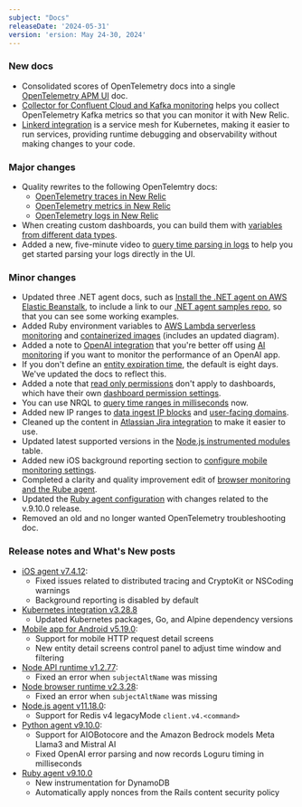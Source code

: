 ```yaml
---
subject: "Docs"
releaseDate: '2024-05-31'
version: 'ersion: May 24-30, 2024'
---
```


### New docs

* Consolidated scores of OpenTelemetry docs into a single [OpenTelemetry APM UI](/docs/more-integrations/open-source-telemetry-integrations/opentelemetry/best-practices/opentelemetry-apm-ui) doc.
* [Collector for Confluent Cloud and Kafka monitoring](/docs/more-integrations/open-source-telemetry-integrations/opentelemetry/get-started/collector-infra-monitoring/opentelemetry-collector-infra-kafka-confluentcloud-k8s) helps you collect OpenTelemetry Kafka metrics so that you can monitor it with New Relic.
* [Linkerd integration](/docs/infrastructure/host-integrations/host-integrations-list/linkerd-integration) is a service mesh for Kubernetes, making it easier to run services, providing runtime debugging and observability without making changes to your code.

### Major changes

* Quality rewrites to the following OpenTelemtry docs:
    * [OpenTelemetry traces in New Relic](/docs/more-integrations/open-source-telemetry-integrations/opentelemetry/best-practices/opentelemetry-best-practices-traces)
    * [OpenTelemetry metrics in New Relic](/docs/more-integrations/open-source-telemetry-integrations/opentelemetry/best-practices/opentelemetry-best-practices-metrics)
    * [OpenTelemetry logs in New Relic](/docs/more-integrations/open-source-telemetry-integrations/opentelemetry/best-practices/opentelemetry-best-practices-logs)
* When creating custom dashboards, you can build them with [variables from different data types](/docs/query-your-data/explore-query-data/dashboards/dashboard-template-variables/#from-data-types).
* Added a new, five-minute video to [query time parsing in logs](/docs/logs/ui-data/query-time-parsing) to help you get started parsing your logs directly in the UI.

### Minor changes

* Updated three .NET agent docs, such as [Install the .NET agent on AWS Elastic Beanstalk](/docs/apm/agents/net-agent/install-guides/install-net-agent-on-aws-elastic-beanstalk), to include a link to our [.NET agent samples repo](https://github.com/newrelic/newrelic-dotnet-examples/tree/main/elastic-beanstalk), so that you can see some working examples.
* Added Ruby environment variables to [AWS Lambda serverless monitoring](/docs/serverless-function-monitoring/aws-lambda-monitoring/enable-lambda-monitoring/configure-serverless-monitoring-aws-lambda) and [containerized images](/docs/serverless-function-monitoring/aws-lambda-monitoring/enable-lambda-monitoring/containerized-images) (includes an updated diagram).
* Added a note to [OpenAI integration](/docs/mlops/integrations/openai-integration) that you're better off using [AI monitoring](/docs/ai-monitoring/intro-to-ai-monitoring/) if you want to monitor the performance of an OpenAI app.
* If you don't define an [entity expiration time](/docs/new-relic-solutions/new-relic-one/core-concepts/what-entity-new-relic/#expiration), the default is eight days. We've updated the docs to reflect this.
* Added a note that [read only permissions](/docs/accounts/accounts-billing/new-relic-one-user-management/user-management-concepts/#standard-roles) don't apply to dashboards, which have their own [dashboard permission settings](/docs/query-your-data/explore-query-data/dashboards/introduction-dashboards/#dashboards-permissions).
* You can use NRQL to [query time ranges in milliseconds](/docs/nrql/using-nrql/query-time-range/#relative-time-n-units-ago) now.
* Added new IP ranges to [data ingest IP blocks](/docs/new-relic-solutions/get-started/networks/#ingest-blocks) and [user-facing domains](/docs/new-relic-solutions/get-started/networks/#user-facing-domains).
* Cleaned up the content in [Atlassian Jira integration](/docs/more-integrations/open-source-telemetry-integrations/atlassian/atlassian-integration) to make it easier to use.
* Updated latest supported versions in the [Node.js instrumented modules](/docs/apm/agents/nodejs-agent/getting-started/compatibility-requirements-nodejs-agent/#instrument) table.
* Added new iOS background reporting section to [configure mobile monitoring settings](/docs/mobile-monitoring/new-relic-mobile/mobile-sdk/configure-settings/#ios-background-reporting).
* Completed a clarity and quality improvement edit of [browser monitoring and the Rube agent](/docs/apm/agents/ruby-agent/features/new-relic-browser-ruby-agent).
* Updated the [Ruby agent configuration](/docs/apm/agents/ruby-agent/configuration/ruby-agent-configuration) with changes related to the v.9.10.0 release.
* Removed an old and no longer wanted OpenTelemetry troubleshooting doc.

### Release notes and What's New posts

* [iOS agent v7.4.12](/docs/release-notes/mobile-release-notes/ios-release-notes/ios-agent-7412):
    * Fixed issues related to distributed tracing and CryptoKit or NSCoding warnings
    * Background reporting is disabled by default
* [Kubernetes integration v3.28.8](/docs/release-notes/infrastructure-release-notes/kubernetes-integration-release-notes/kubernetes-integration-3-28-8)
    * Updated Kubernetes packages, Go, and Alpine dependency versions
* [Mobile app for Android v5.19.0](/docs/release-notes/mobile-apps-release-notes/new-relic-android-release-notes/new-relic-android-5190):
    * Support for mobile HTTP request detail screens
    * New entity detail screens control panel to adjust time window and filtering
* [Node API runtime v1.2.77](/docs/release-notes/synthetics-release-notes/node-api-runtime-release-notes/node-api-runtime-1.2.77):
    * Fixed an error when `subjectAltName` was missing
* [Node browser runtime v2.3.28](/docs/release-notes/synthetics-release-notes/node-browser-runtime-release-notes/node-browser-runtime-2.3.28):
    * Fixed an error when `subjectAltName` was missing
* [Node.js agent v11.18.0](/docs/release-notes/agent-release-notes/nodejs-release-notes/node-agent-11-18-0):
    * Support for Redis v4 legacyMode `client.v4.<command>`
* [Python agent v9.10.0](/docs/release-notes/agent-release-notes/python-release-notes/python-agent-91000):
    * Support for AIOBotocore and the Amazon Bedrock models Meta Llama3 and Mistral AI
    * Fixed OpenAI error parsing and now records Loguru timing in milliseconds
* [Ruby agent v9.10.0](/docs/release-notes/agent-release-notes/ruby-release-notes/ruby-agent-9-10-0)
    * New instrumentation for DynamoDB
    * Automatically apply nonces from the Rails content security policy
















